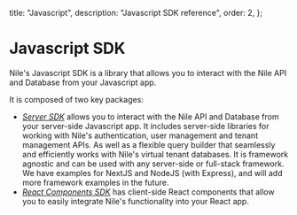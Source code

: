   title: "Javascript",
  description: "Javascript SDK reference",
  order: 2,
};

# Javascript SDK

Nile's Javascript SDK is a library that allows you to interact with the Nile API and Database from your Javascript app.

It is composed of two key packages:

- _[Server SDK](./javascript/server)_ allows you to interact with the Nile API and Database from your server-side Javascript app.
  It includes server-side libraries for working with Nile's authentication, user management and tenant management APIs.
  As well as a flexible query builder that seamlessly and efficiently works with Nile's virtual tenant databases.
  It is framework agnostic and can be used with any server-side or full-stack framework.
  We have examples for NextJS and NodeJS (with Express), and will add more framework examples in the future.
- _[React Components SDK](./javascript/react)_ has client-side React components that allow you to easily integrate Nile's functionality into your React app.
